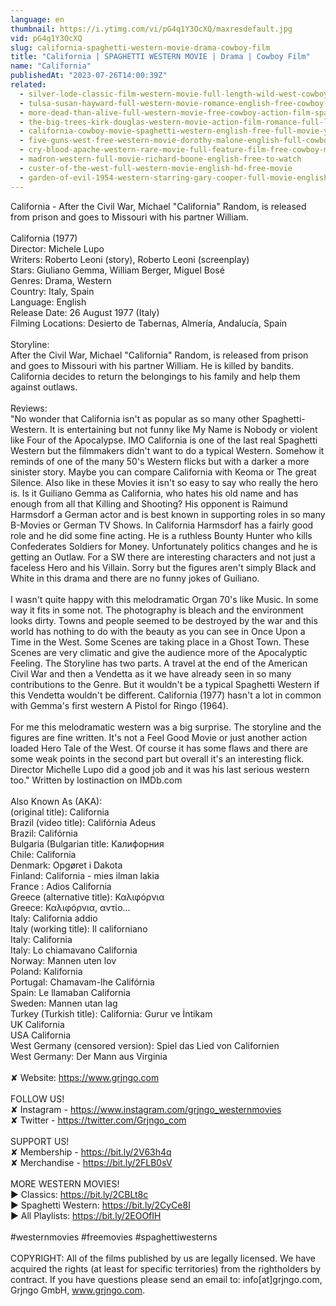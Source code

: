 ```yaml
---
language: en
thumbnail: https://i.ytimg.com/vi/pG4q1Y3OcXQ/maxresdefault.jpg
vid: pG4q1Y3OcXQ
slug: california-spaghetti-western-movie-drama-cowboy-film
title: "California | SPAGHETTI WESTERN MOVIE | Drama | Cowboy Film"
name: "California"
publishedAt: "2023-07-26T14:00:39Z"
related:
  - silver-lode-classic-film-western-movie-full-length-wild-west-cowboy-movies-free-film
  - tulsa-susan-hayward-full-western-movie-romance-english-free-cowboy-movie
  - more-dead-than-alive-full-western-movie-free-cowboy-action-film-spaghetti-western-wild-west
  - the-big-trees-kirk-douglas-western-movie-action-film-romance-full-length-movie
  - california-cowboy-movie-spaghetti-western-english-free-full-movie-youtube-movies
  - five-guns-west-free-western-movie-dorothy-malone-english-full-cowboy-film-full-movie
  - cry-blood-apache-western-rare-movie-full-feature-film-free-cowboy-movie
  - madron-western-full-movie-richard-boone-english-free-to-watch
  - custer-of-the-west-full-western-movie-english-hd-free-movie
  - garden-of-evil-1954-western-starring-gary-cooper-full-movie-english-full-free-western-movies
---
```


California - After the Civil War, Michael "California" Random, is released from prison and goes to Missouri with his partner William.<br />
<br />
California (1977)<br />
Director: Michele Lupo<br />
Writers: Roberto Leoni (story), Roberto Leoni (screenplay) <br />
Stars: Giuliano Gemma, William Berger, Miguel Bosé <br />
Genres: Drama, Western <br />
Country: Italy, Spain<br />
Language: English<br />
Release Date: 26 August 1977 (Italy)<br />
Filming Locations: Desierto de Tabernas, Almería, Andalucía, Spain<br />
<br />
Storyline: <br />
After the Civil War, Michael "California" Random, is released from prison and goes to Missouri with his partner William. He is killed by bandits. California decides to return the belongings to his family and help them against outlaws.<br />
<br />
Reviews:<br />
"No wonder that California isn't as popular as so many other Spaghetti-Western. It is entertaining but not funny like My Name is Nobody or violent like Four of the Apocalypse. IMO California is one of the last real Spaghetti Western but the filmmakers didn't want to do a typical Western. Somehow it reminds of one of the many 50's Western flicks but with a darker a more sinister story. Maybe you can compare California with Keoma or The great Silence. Also like in these Movies it isn't so easy to say who really the hero is. Is it Guiliano Gemma as California, who hates his old name and has enough from all that Killing and Shooting? His opponent is Raimund Harmsdorf a German actor and is best known in supporting roles in so many B-Movies or German TV Shows. In California Harmsdorf has a fairly good role and he did some fine acting. He is a ruthless Bounty Hunter who kills Confederates Soldiers for Money. Unfortunately politics changes and he is getting an Outlaw. For a SW there are interesting characters and not just a faceless Hero and his Villain. Sorry but the figures aren't simply Black and White in this drama and there are no funny jokes of Guiliano.<br />
<br />
I wasn't quite happy with this melodramatic Organ 70's like Music. In some way it fits in some not. The photography is bleach and the environment looks dirty. Towns and people seemed to be destroyed by the war and this world has nothing to do with the beauty as you can see in Once Upon a Time in the West. Some Scenes are taking place in a Ghost Town. These Scenes are very climatic and give the audience more of the Apocalyptic Feeling. The Storyline has two parts. A travel at the end of the American Civil War and then a Vendetta as it we have already seen in so many contributions to the Genre. But it wouldn't be a typical Spaghetti Western if this Vendetta wouldn't be different. California (1977) hasn't a lot in common with Gemma's first western A Pistol for Ringo (1964).<br />
<br />
For me this melodramatic western was a big surprise. The storyline and the figures are fine written. It's not a Feel Good Movie or just another action loaded Hero Tale of the West. Of course it has some flaws and there are some weak points in the second part but overall it's an interesting flick. Director Michelle Lupo did a good job and it was his last serious western too." Written by lostinaction on IMDb.com<br />
<br />
Also Known As (AKA):<br />
(original title): California<br />
Brazil (video title): Califórnia Adeus<br />
Brazil: Califórnia<br />
Bulgaria (Bulgarian title: Калифорния<br />
Chile: California<br />
Denmark: Opgøret i Dakota<br />
Finland: California - mies ilman lakia<br />
France : Adios California<br />
Greece (alternative title): Καλιφόρνια<br />
Greece: Καλιφόρνια, αντίο...<br />
Italy: California addio<br />
Italy (working title): Il californiano<br />
Italy: California<br />
Italy: Lo chiamavano California<br />
Norway: Mannen uten lov<br />
Poland: Kalifornia<br />
Portugal: Chamavam-lhe Califórnia<br />
Spain: Le llamaban California<br />
Sweden: Mannen utan lag<br />
Turkey (Turkish title): California: Gurur ve İntikam<br />
UK California<br />
USA California<br />
West Germany (censored version): Spiel das Lied von Californien<br />
West Germany: Der Mann aus Virginia<br />
<br />
✘ Website: https://www.grjngo.com<br />
<br />
FOLLOW US!<br />
✘ Instagram - https://www.instagram.com/grjngo_westernmovies<br />
✘ Twitter - https://twitter.com/Grjngo_com<br />
<br />
SUPPORT US!<br />
✘ Membership - https://bit.ly/2V63h4q<br />
✘ Merchandise - https://bit.ly/2FLB0sV<br />
<br />
MORE WESTERN MOVIES! <br />
► Classics: https://bit.ly/2CBLt8c <br />
► Spaghetti Western: https://bit.ly/2CyCe8I <br />
► All Playlists: https://bit.ly/2EOOfIH <br />
<br />
#westernmovies #freemovies #spaghettiwesterns<br />
<br />
COPYRIGHT: All of the films published by us are legally licensed. We have acquired the rights (at least for specific territories) from the rightholders by contract. If you have questions please send an email to: info[at]grjngo.com, Grjngo GmbH, www.grjngo.com.